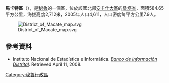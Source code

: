 '''馬卡特區'''（{{lang-es|Distrito de Macate}}），是[[秘魯|秘魯]]的一個區，位於該國北部[[安卡什大區|安卡什大區]]的[[桑塔省|桑塔省]]，面積584.65平方公里，海拔高度2,712米，2005年人口4,611，人口密度每平方公里7.9人。

[[Image:District_of_Macate_map.svg|right]]

==參考資料==
*{{es icon}} Instituto Nacional de Estadística e Informática. ''[https://web.archive.org/web/20080423164200/http://desa.inei.gob.pe/mapas/bid/ Banco de Información Distrital]''. Retrieved April 11, 2008.

{{coord|8|46|01|S|78|04|59|W|type:adm3rd_source:kolossus-itwiki|display=title}}

{{Peru-geo-stub}}
[[Category:秘魯行政區|Category:秘魯行政區]]